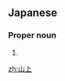 ==Japanese==
{{ja-kanjitab|やま|かみ|k2=がみ|yomi=k|r=y}}

===Proper noun===
{{ja-pos|やまがみ|proper}}

# {{surname|lang=ja|sort=やまがみ}}

[[zh:山上]]